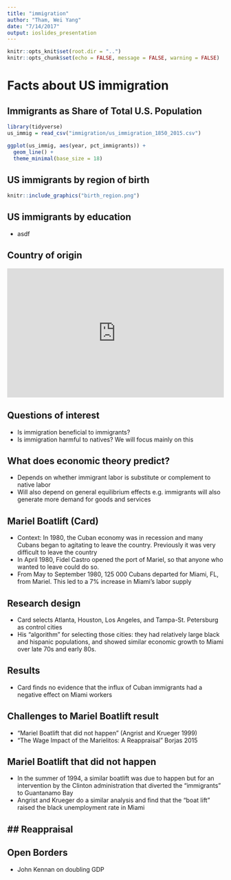 ```yaml
---
title: "immigration"
author: "Tham, Wei Yang"
date: "7/14/2017"
output: ioslides_presentation
---
```


```r
knitr::opts_knit$set(root.dir = "..")
knitr::opts_chunk$set(echo = FALSE, message = FALSE, warning = FALSE)
```

# Facts about US immigration

## Immigrants as Share of Total U.S. Population
```r
library(tidyverse)
us_immig = read_csv("immigration/us_immigration_1850_2015.csv")

ggplot(us_immig, aes(year, pct_immigrants)) + 
  geom_line() + 
  theme_minimal(base_size = 18)

```
  
## US immigrants by region of birth
```r
knitr::include_graphics("birth_region.png")
```

## US immigrants by education
- asdf

## Country of origin

<iframe id="pew22976" src="http://www.pewhispanic.org/interactives/largest-immigrant-population/iframe/" height="300" width="100%" scrolling="yes" frameborder="0"></iframe><script type='text/javascript'id='pew-iframe'>(function(){function async_load(){var s=document.createElement('script');s.type='text/javascript';s.async=true;s.src='http://www.pewhispanic.org/wp-content/plugins/pew-scripts/js/iframeResizer.min.js';s.onload=s.onreadystatechange=function(){var rs=this.readyState;try{iFrameResize([],'iframe#pew22976')}catch(e){}};var embedder=document.getElementById('pew-iframe');embedder.parentNode.insertBefore(s,embedder)}if(window.attachEvent)window.attachEvent('onload',async_load);else window.addEventListener('load',async_load,false)})();</script>

## Questions of interest
- Is immigration beneficial to immigrants?
- Is immigration harmful to natives? We will focus mainly on this

## What does economic theory predict?
- Depends on whether immigrant labor is substitute or complement to native labor
- Will also depend on general equilibrium effects e.g. immigrants will also generate more demand for goods and services

## Mariel Boatlift (Card)
- Context: In 1980, the Cuban economy was in recession and many Cubans began to agitating to leave the country. Previously it was very difficult to leave the country
- In April 1980, Fidel Castro opened the port of Mariel, so that anyone who wanted to leave could do so. 
- From May to September 1980, 125 000 Cubans departed for Miami, FL, from Mariel. This led to a 7% increase in Miami's labor supply

## Research design
- Card selects Atlanta, Houston, Los Angeles, and Tampa-St. Petersburg as control cities
- His "algorithm" for selecting those cities: they had relatively large black and hispanic populations, and showed similar economic growth to Miami over late 70s and early 80s.  

## Results
- Card finds no evidence that the influx of Cuban immigrants had a negative effect on Miami workers

## Challenges to Mariel Boatlift result
- "Mariel Boatlift that did not happen" (Angrist and Krueger 1999)
- "The Wage Impact of the Marielitos: A Reappraisal" Borjas 2015

## Mariel Boatlift that did not happen
- In the summer of 1994, a similar boatlift was due to happen but for an intervention by the Clinton administration that diverted the "immigrants" to Guantanamo Bay
- Angrist and Krueger do a similar analysis and find that the "boat lift" raised the black unemployment rate in Miami

## Reappraisal 
- 

## Open Borders
- John Kennan on doubling GDP
